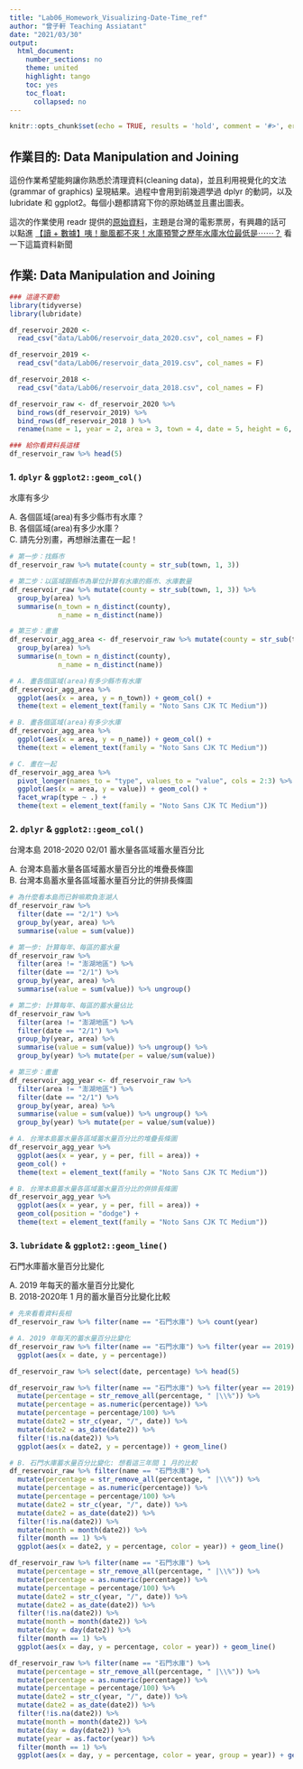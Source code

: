 ```yaml
---
title: "Lab06_Homework_Visualizing-Date-Time_ref"
author: "曾子軒 Teaching Assiatant"
date: "2021/03/30"
output:
  html_document:
    number_sections: no
    theme: united
    highlight: tango
    toc: yes
    toc_float:
      collapsed: no
---
```


```r
knitr::opts_chunk$set(echo = TRUE, results = 'hold', comment = '#>', error = TRUE)
```

## 作業目的: Data Manipulation and Joining

這份作業希望能夠讓你熟悉於清理資料(cleaning data)，並且利用視覺化的文法(grammar of graphics) 呈現結果。過程中會用到前幾週學過 dplyr 的動詞，以及 lubridate 和 ggplot2。每個小題都請寫下你的原始碼並且畫出圖表。

這次的作業使用 readr 提供的[原始資料](https://github.com/readr-media/readr-data/tree/master/reservoir)，主題是台灣的電影票房，有興趣的話可以點進 [【讀 + 數據】咦！颱風都不來！水庫預警之歷年水庫水位最低是⋯⋯？](https://www.readr.tw/post/2500) 看一下這篇資料新聞

## 作業: Data Manipulation and Joining

```r
### 這邊不要動
library(tidyverse)
library(lubridate)

df_reservoir_2020 <- 
  read_csv("data/Lab06/reservoir_data_2020.csv", col_names = F)

df_reservoir_2019 <- 
  read_csv("data/Lab06/reservoir_data_2019.csv", col_names = F)

df_reservoir_2018 <- 
  read_csv("data/Lab06/reservoir_data_2018.csv", col_names = F)

df_reservoir_raw <- df_reservoir_2020 %>%
  bind_rows(df_reservoir_2019) %>%
  bind_rows(df_reservoir_2018 ) %>% 
  rename(name = 1, year = 2, area = 3, town = 4, date = 5, height = 6, value = 7, percentage = 8)

### 給你看資料長這樣
df_reservoir_raw %>% head(5)
```

### 1. `dplyr` & `ggplot2::geom_col()`

水庫有多少

A. 各個區域(area)有多少縣市有水庫？   
B. 各個區域(area)有多少水庫？   
C. 請先分別畫，再想辦法畫在一起！   

```r
# 第一步：找縣市
df_reservoir_raw %>% mutate(county = str_sub(town, 1, 3))

# 第二步：以區域跟縣市為單位計算有水庫的縣市、水庫數量
df_reservoir_raw %>% mutate(county = str_sub(town, 1, 3)) %>%
  group_by(area) %>% 
  summarise(n_town = n_distinct(county),
            n_name = n_distinct(name))

# 第三步：畫畫
df_reservoir_agg_area <- df_reservoir_raw %>% mutate(county = str_sub(town, 1, 3)) %>%
  group_by(area) %>% 
  summarise(n_town = n_distinct(county),
            n_name = n_distinct(name))

# A. 畫各個區域(area)有多少縣市有水庫
df_reservoir_agg_area %>%
  ggplot(aes(x = area, y = n_town)) + geom_col() +
  theme(text = element_text(family = "Noto Sans CJK TC Medium"))

# B. 畫各個區域(area)有多少水庫
df_reservoir_agg_area %>%
  ggplot(aes(x = area, y = n_name)) + geom_col() +
  theme(text = element_text(family = "Noto Sans CJK TC Medium"))

# C. 畫在一起
df_reservoir_agg_area %>%
  pivot_longer(names_to = "type", values_to = "value", cols = 2:3) %>%
  ggplot(aes(x = area, y = value)) + geom_col() +
  facet_wrap(type ~ .) +
  theme(text = element_text(family = "Noto Sans CJK TC Medium"))
```

### 2. `dplyr` & `ggplot2::geom_col()`

台灣本島 2018-2020  02/01 蓄水量各區域蓄水量百分比

A. 台灣本島蓄水量各區域蓄水量百分比的堆疊長條圖   
B. 台灣本島蓄水量各區域蓄水量百分比的併排長條圖   

```r
# 為什麼看本島而已幹嘛欺負澎湖人
df_reservoir_raw %>%
  filter(date == "2/1") %>% 
  group_by(year, area) %>%
  summarise(value = sum(value))

# 第一步: 計算每年、每區的蓄水量
df_reservoir_raw %>%
  filter(area != "澎湖地區") %>%
  filter(date == "2/1") %>% 
  group_by(year, area) %>%
  summarise(value = sum(value)) %>% ungroup()

# 第二步: 計算每年、每區的蓄水量佔比
df_reservoir_raw %>%
  filter(area != "澎湖地區") %>%
  filter(date == "2/1") %>% 
  group_by(year, area) %>%
  summarise(value = sum(value)) %>% ungroup() %>%
  group_by(year) %>% mutate(per = value/sum(value))

# 第三步：畫畫
df_reservoir_agg_year <- df_reservoir_raw %>%
  filter(area != "澎湖地區") %>%
  filter(date == "2/1") %>% 
  group_by(year, area) %>%
  summarise(value = sum(value)) %>% ungroup() %>%
  group_by(year) %>% mutate(per = value/sum(value))

# A. 台灣本島蓄水量各區域蓄水量百分比的堆疊長條圖
df_reservoir_agg_year %>%
  ggplot(aes(x = year, y = per, fill = area)) +
  geom_col() +
  theme(text = element_text(family = "Noto Sans CJK TC Medium"))

# B. 台灣本島蓄水量各區域蓄水量百分比的併排長條圖
df_reservoir_agg_year %>%
  ggplot(aes(x = year, y = per, fill = area)) +
  geom_col(position = "dodge") +
  theme(text = element_text(family = "Noto Sans CJK TC Medium"))

```

### 3. `lubridate` & `ggplot2::geom_line()`

石門水庫蓄水量百分比變化

A. 2019 年每天的蓄水量百分比變化   
B. 2018-2020年 1 月的蓄水量百分比變化比較   

```r
# 先來看看資料長相
df_reservoir_raw %>% filter(name == "石門水庫") %>% count(year)

# A. 2019 年每天的蓄水量百分比變化
df_reservoir_raw %>% filter(name == "石門水庫") %>% filter(year == 2019) %>%
  ggplot(aes(x = date, y = percentage))

df_reservoir_raw %>% select(date, percentage) %>% head(5)

df_reservoir_raw %>% filter(name == "石門水庫") %>% filter(year == 2019) %>%
  mutate(percentage = str_remove_all(percentage, " |\\%")) %>%
  mutate(percentage = as.numeric(percentage)) %>%
  mutate(percentage = percentage/100) %>%
  mutate(date2 = str_c(year, "/", date)) %>%
  mutate(date2 = as_date(date2)) %>%
  filter(!is.na(date2)) %>%
  ggplot(aes(x = date2, y = percentage)) + geom_line()

# B. 石門水庫蓄水量百分比變化: 想看這三年間 1 月的比較
df_reservoir_raw %>% filter(name == "石門水庫") %>% 
  mutate(percentage = str_remove_all(percentage, " |\\%")) %>%
  mutate(percentage = as.numeric(percentage)) %>%
  mutate(percentage = percentage/100) %>%
  mutate(date2 = str_c(year, "/", date)) %>%
  mutate(date2 = as_date(date2)) %>%
  filter(!is.na(date2)) %>%
  mutate(month = month(date2)) %>%
  filter(month == 1) %>%
  ggplot(aes(x = date2, y = percentage, color = year)) + geom_line()

df_reservoir_raw %>% filter(name == "石門水庫") %>% 
  mutate(percentage = str_remove_all(percentage, " |\\%")) %>%
  mutate(percentage = as.numeric(percentage)) %>%
  mutate(percentage = percentage/100) %>%
  mutate(date2 = str_c(year, "/", date)) %>%
  mutate(date2 = as_date(date2)) %>%
  filter(!is.na(date2)) %>%
  mutate(month = month(date2)) %>%
  mutate(day = day(date2)) %>%
  filter(month == 1) %>%
  ggplot(aes(x = day, y = percentage, color = year)) + geom_line()

df_reservoir_raw %>% filter(name == "石門水庫") %>% 
  mutate(percentage = str_remove_all(percentage, " |\\%")) %>%
  mutate(percentage = as.numeric(percentage)) %>%
  mutate(percentage = percentage/100) %>%
  mutate(date2 = str_c(year, "/", date)) %>%
  mutate(date2 = as_date(date2)) %>%
  filter(!is.na(date2)) %>%
  mutate(month = month(date2)) %>%
  mutate(day = day(date2)) %>%
  mutate(year = as.factor(year)) %>%
  filter(month == 1) %>%
  ggplot(aes(x = day, y = percentage, color = year, group = year)) + geom_line()

```